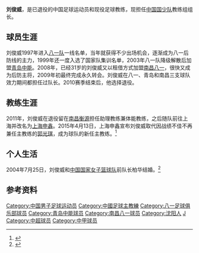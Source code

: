{{noteta|G1=足球}}{{Football player infobox
| playername = 刘俊威
| fullname = 刘俊威
| englishfullname = Liu Junwei
| countryofbirth = {{CHN}}
| cityofbirth = [[辽宁省|辽宁省]][[沈阳市|沈阳市]]
| dateofbirth = {{birth date and age|1976|5|1}}
| height = {{height|m=1.80}}
| position = 后卫
| currentclub = [[中国国少队|中国国少队]]（教练组组长）
| youthyears =
| youthclubs = [[八一足球俱乐部|八一队]]
| years = 1997-2003年<br/>2004-2007年<br/>2008-2010年
| clubs = [[八一足球俱乐部|八一队]]<br/>[[青岛中能|青岛中能]]<br/>[[南昌衡源|南昌衡源]]
| caps(goals) =
| manageryears = 2011-2015<br>2015<br/>2015-2016<br/>2017-
| managerclubs = [[上海申鑫|上海申鑫]]（助理教练）<br/>[[上海申鑫|上海申鑫]]<br/>[[武汉卓尔|武汉卓尔]]（助理教练）<br/>[[中国国少队|中国国少队]]（教练组组长）
|}}
'''刘俊威'''{{BD|1976年|5月1日|||Liu Junwei}}，是已退役的中国足球运动员和现役足球教练，现担任[[中国国少队|中国国少队]]教练组组长。

==球员生涯==
刘俊威1997年进入[[八一足球俱乐部|八一队]]一线名单，当年就获得不少出场机会，逐渐成为八一后防线的主力，1999年还一度入选了国家队集训名单，2003年八一队降级解散后加盟[[青岛中能|青岛中能]]。2008年，已经31岁的刘俊威又以租借方式加盟[[南昌八一|南昌八一]]，很快又成为后防主将，2009年初最终完成永久转会。刘俊威在八一、青岛和南昌三支球队效力期间都担任过队长。2010赛季结束后，他选择退役。

==教练生涯==
2011年，刘俊威在退役留在[[南昌衡源|南昌衡源]]担任助理教练兼体能教练，之后随队前往上海并改名为[[上海申鑫|上海申鑫]]。2015年4月13日，上海申鑫宣布刘俊威取代因战绩不佳不再兼任主教练的[[郭光琪|郭光琪]]，成为球队的新任主教练。<ref>{{Cite web |url=http://sports.sina.com.cn/j/2015-04-13/14457573991.shtml |title=申鑫宣布郭光琪辞去主帅职务 原助理教练上任 |accessdate=2015-04-14 |archive-date=2015-04-16 |archive-url=https://web.archive.org/web/20150416005623/http://sports.sina.com.cn/j/2015-04-13/14457573991.shtml |dead-url=no }}</ref>

==个人生活==
2004年7月25日，刘俊威和[[中国国家女子篮球队|中国国家女子篮球队]]前队长柏华结婚。<ref>{{Cite web |url=http://sports.sina.com.cn/j/2004-07-25/14471022365.shtml |title=刘俊威娶了前女篮队长 美女教练球员“突袭”婚礼 |accessdate=2015-04-14 |archive-date=2016-03-04 |archive-url=https://web.archive.org/web/20160304082303/http://sports.sina.com.cn/j/2004-07-25/14471022365.shtml |dead-url=no }}</ref>

== 参考资料 ==
{{reflist}}

{{2015年中超分类名单上海申鑫}}
{{2016年中甲分类名单武汉}}
{{武汉卓尔主教练}}

{{DEFAULTSORT:LIU Junwei}}
[[Category:中国男子足球运动员|Category:中国男子足球运动员]]
[[Category:中國足球主教練|Category:中國足球主教練]]
[[Category:八一足球俱乐部球员|Category:八一足球俱乐部球员]]
[[Category:青岛中能球员|Category:青岛中能球员]]
[[Category:南昌八一球员|Category:南昌八一球员]]
[[Category:沈阳人|Category:沈阳人]]
[[Category:刘姓|J]]
[[Category:中超球员|Category:中超球员]]
[[Category:中甲球员|Category:中甲球员]]